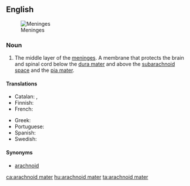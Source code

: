 ==English==
[[File:Meninges-en.svg|thumb|Meninges]]

===Noun===
{{en-noun}}
{{wikipedia}}

# {{context|anatomy|lang=en}} The middle layer of the [[meninges]]. A membrane that protects the brain and spinal cord below the [[dura mater]] and above the [[subarachnoid space]] and the [[pia mater]].

====Translations====
{{trans-top|middle layer of the meninges}}
* Catalan: {{t|ca|aracnoide|f}}, {{t|ca|membrana aracnoide|f}}
* Finnish: {{t+|fi|lukinkalvo}}
* French: {{t+|fr|arachnoïde|f}}
{{trans-mid}}
* Greek: {{t|el|αραχνοειδής μήνιγξ|f}}
* Portuguese: {{t+|pt|aracnoide|f}}
* Spanish: {{t+|es|aracnoides|m}}
* Swedish: {{t|sv|spindelvävshinnan|c}}
{{trans-bottom}}

====Synonyms====
* [[arachnoid]]

[[ca:arachnoid mater]]
[[hu:arachnoid mater]]
[[ta:arachnoid mater]]